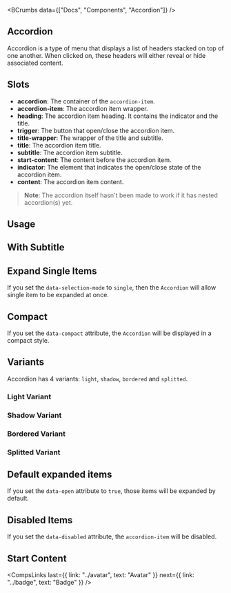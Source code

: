 
<BCrumbs data={["Docs", "Components", "Accordion"]} />

<Article>

# Accordion

Accordion is a type of menu that displays a list of headers stacked on top of one another. When clicked on, these headers will either reveal or hide associated content.

## Slots

-   **accordion**: The container of the `accordion-item`.
-   **accordion-item**: The accordion item wrapper.
-   **heading**: The accordion item heading. It contains the indicator and the title.
-   **trigger**: The button that open/close the accordion item.
-   **title-wrapper**: The wrapper of the title and subtitle.
-   **title**: The accordion item title.
-   **subtitle**: The accordion item subtitle.
-   **start-content**: The content before the accordion item.
-   **indicator**: The element that indicates the open/close state of the accordion item.
-   **content**: The accordion item content.

> **Note**: The accordion itself hasn't been made to work if it has nested accordion(s) yet.

## Usage

<CodePreview code={accordionCodes.usage} />

## With Subtitle

<CodePreview code={accordionCodes.withSubtitle} />

## Expand Single Items

If you set the `data-selection-mode` to `single`, then the `Accordion` will allow single item to be expanded at once.

<CodePreview code={accordionCodes.expandSingleItems} />

## Compact

If you set the `data-compact` attribute, the `Accordion` will be displayed in a compact style.

<CodePreview code={accordionCodes.compact} />

## Variants

Accordion has 4 variants: `light`, `shadow`, `bordered` and `splitted`.

### Light Variant

<CodePreview code={accordionCodes.variants.light} />

### Shadow Variant

<CodePreview code={accordionCodes.variants.shadow} />

### Bordered Variant

<CodePreview code={accordionCodes.variants.bordered} />

### Splitted Variant

<CodePreview code={accordionCodes.variants.splitted} />

## Default expanded items

If you set the `data-open` attribute to `true`, those items will be expanded by default.

<CodePreview code={accordionCodes.defaultExpandedItems} />

## Disabled Items

If you set the `data-disabled` attribute, the `accordion-item` will be disabled.

<CodePreview code={accordionCodes.disabled} />

## Start Content

<CodePreview code={accordionCodes.startContent} />

<CompsLinks
	last={{ link: "../avatar", text: "Avatar" }}
	next={{ link: "../badge", text: "Badge" }}
/>

</Article>
